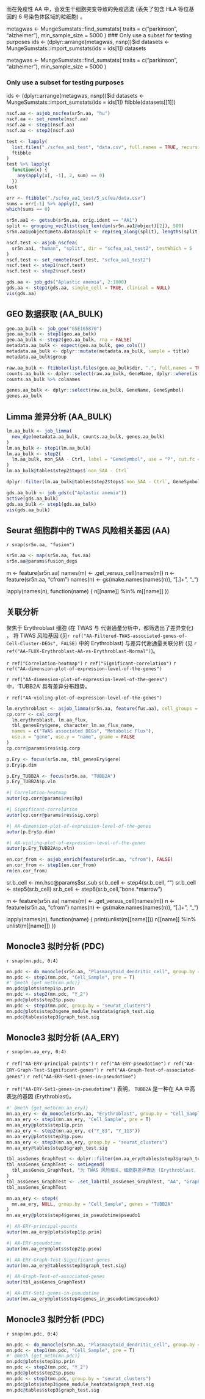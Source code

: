 

而在免疫性 AA 中，会发生干细胞突变导致的免疫逃逸 (丢失了包含 HLA 等位基因的 6 号染色体区域的粒细胞) 。

metagwas <- MungeSumstats::find_sumstats(
  traits = c("parkinson", "alzheimer"),
  min_sample_size = 5000
)
### Only use a subset for testing purposes
ids <- (dplyr::arrange(metagwas, nsnp))$id
datasets <- MungeSumstats::import_sumstats(ids = ids[1])
datasets


metagwas <- MungeSumstats::find_sumstats(
  traits = c("parkinson", "alzheimer"),
  min_sample_size = 5000
)

### Only use a subset for testing purposes
ids <- (dplyr::arrange(metagwas, nsnp))$id
datasets <- MungeSumstats::import_sumstats(ids = ids[1])
ftibble(datasets[[1]])

```r
nscf.aa <- asjob_nscfea(sr5n.aa, "hu")
nscf.aa <- set_remote(nscf.aa)
nscf.aa <- step1(nscf.aa)
nscf.aa <- step2(nscf.aa)

test <- lapply(
  list.files("./scfea_aa1_test", "data.csv", full.names = TRUE, recursive = TRUE),
  ftibble
)
test %>% lapply(
  function(x) {
    any(apply(x[, -1], 2, sum) == 0)
  })
test

err <- ftibble("./scfea_aa1_test/5_scfea/data.csv")
sums = err[-1] %>% apply(2, sum)
which(sums == 0)
```

```r
sr5n.aa1 <- getsub(sr5n.aa, orig.ident == "AA1")
split <- grouping_vec2list(seq_len(dim(sr5n.aa1@object)[2]), 500)
sr5n.aa1@object@meta.data$split <- rep(seq_along(split), lengths(split))

```


```r
nscf.test <- asjob_nscfea(
  sr5n.aa1, "human", "split", dir = "scfea_aa1_test2", testWhich = 5
)
nscf.test <- set_remote(nscf.test, "scfea_aa1_test2")
nscf.test <- step1(nscf.test)
nscf.test <- step2(nscf.test)
```


```r
gds.aa <- job_gds("Aplastic anemia", 2:1000)
gds.aa <- step1(gds.aa, single_cell = TRUE, clinical = NULL)
vis(gds.aa)
```


## GEO 数据获取 (AA_BULK)

```r
geo.aa_bulk <- job_geo("GSE165870")
geo.aa_bulk <- step1(geo.aa_bulk)
geo.aa_bulk <- step2(geo.aa_bulk, rna = FALSE)
metadata.aa_bulk <- expect(geo.aa_bulk, geo_cols())
metadata.aa_bulk <- dplyr::mutate(metadata.aa_bulk, sample = title)
metadata.aa_bulk$group

raw.aa_bulk <- ftibble(list.files(geo.aa_bulk$dir, ".", full.names = TRUE))
counts.aa_bulk <- dplyr::select(raw.aa_bulk, GeneName, dplyr::where(is.integer))
counts.aa_bulk %>% colnames

genes.aa_bulk <- dplyr::select(raw.aa_bulk, GeneName, GeneSymbol)
genes.aa_bulk
```

## Limma 差异分析 (AA_BULK)

```r
lm.aa_bulk <- job_limma(
  new_dge(metadata.aa_bulk, counts.aa_bulk, genes.aa_bulk)
)
lm.aa_bulk <- step1(lm.aa_bulk)
lm.aa_bulk <- step2(
  lm.aa_bulk, non_SAA - Ctrl, label = "GeneSymbol", use = "P", cut.fc = .3
)
lm.aa_bulk@tables$step2$tops$`non_SAA - Ctrl`

dplyr::filter(lm.aa_bulk@tables$step2$tops$`non_SAA - Ctrl`, GeneSymbol %in% tbl_genesEry$gene)

```


```r
gds.aa_bulk <- job_gds(c("Aplastic anemia"))
active(gds.aa_bulk)
gds.aa_bulk <- step1(gds.aa_bulk)
vis(gds.aa_bulk)
```


## Seurat 细胞群中的 TWAS 风险相关基因 (AA)

`r snap(sr5n.aa, "fusion")`

```r
sr5n.aa <- map(sr5n.aa, fus.aa)
sr5n.aa@params$fusion_degs
```

m <- feature(sr5n.aa)
names(m) <- .get_versus_cell(names(m))
n <- feature(sr5n.aa, "cfrom")
names(n) <- gs(make.names(names(n)), "[.]+", "_")

lapply(names(n), 
  function(name) {
    n[[name]] %in% m[[name]]
  })


## 关联分析

聚焦于 Erythroblast 细胞 (在 TWAS 与 代谢通量分析中，都筛选出了差异变化) ，
将 TWAS 风险基因 (见`r ref("AA-Filtered-TWAS-associated-genes-of-Cell-Cluster-DEGs", FALSE)` 中的 Erythroblast)
与差异代谢通量关联分析 (见 `r ref("AA-FLUX-Erythroblast-AA-vs-Erythroblast-Normal")`)。

`r ref("Correlation-heatmap")` 
`r ref("Significant-correlation")` 
`r ref("AA-dimension-plot-of-expression-level-of-the-genes")` 

`r ref("AA-dimension-plot-of-expression-level-of-the-genes")` 中，'TUBB2A' 具有差异分布趋势。

`r ref("AA-violing-plot-of-expression-level-of-the-genes")`
<!-- LEGEND_END -->

```r
lm.erythroblast <- asjob_limma(sr5n.aa, feature(fus.aa), cell_groups = "Erythroblast")
cp.corr <- cal_corp(
  lm.erythroblast, lm.aa_flux,
  tbl_genesEry$gene, character_lm.aa_flux_name,
  names = c("TWAS associated DEGs", "Metabolic Flux"),
  use.x = "gene", use.y = "name", gname = FALSE
)
cp.corr@params$res$sig.corp
```

```r
p.Ery <- focus(sr5n.aa, tbl_genesEry$gene)
p.Ery$p.dim

p.Ery_TUBB2A <- focus(sr5n.aa, "TUBB2A")
p.Ery_TUBB2A$p.vln
```

```r
#| Correlation-heatmap
autor(cp.corr@params$res$hp)
```


```r
#| Significant-correlation
autor(cp.corr@params$res$sig.corp)
```


```r
#| AA-dimension-plot-of-expression-level-of-the-genes
autor(p.Ery$p.dim)
```


```r
#| AA-violing-plot-of-expression-level-of-the-genes
autor(p.Ery_TUBB2A$p.vln)
```


```r
en.cor_from <- asjob_enrich(feature(sr5n.aa, "cfrom"), FALSE)
en.cor_from <- step1(en.cor_from)
rm(en.cor_from)
```

sr.b_cell <- mn.hsc@params$sr_sub
sr.b_cell <- step4(sr.b_cell, "")
sr.b_cell <- step5(sr.b_cell)
sr.b_cell <- step6(sr.b_cell, "bone.*marrow")

m <- feature(sr5n.aa)
names(m) <- .get_versus_cell(names(m))
n <- feature(sr5n.aa, "cfrom")
names(n) <- gs(make.names(names(n)), "[.]+", "_")

lapply(names(n), 
  function(name) {
    print(unlist(m[[name]]))
    n[[name]] %in% unlist(m[[name]])
  })


## Monocle3 拟时分析 (PDC)

`r snap(mn.pdc, 0:4)`

```r
mn.pdc <- do_monocle(sr5n.aa, "Plasmacytoid_dendritic_cell", group.by = "Cell_Sample")
mn.pdc <- step1(mn.pdc, "Cell_Sample", pre = T)
#' @meth {get_meth(mn.pdc)}
mn.pdc@plots$step1$p.prin
mn.pdc <- step2(mn.pdc, "Y_2")
mn.pdc@plots$step2$p.pseu
mn.pdc <- step3(mn.pdc, group.by = "seurat_clusters")
mn.pdc@plots$step3$gene_module_heatdata$graph_test.sig
mn.pdc@tables$step3$graph_test.sig
```

## Monocle3 拟时分析 (AA_ERY)

`r snap(mn.aa_ery, 0:4)`

`r ref("AA-ERY-principal-points")` 
`r ref("AA-ERY-pseudotime")` 
`r ref("AA-ERY-Graph-Test-Significant-genes")` 
`r ref("AA-Graph-Test-of-associated-genes")` 
`r ref("AA-ERY-Set1-genes-in-pseudotime")` 

`r ref("AA-ERY-Set1-genes-in-pseudotime")` 表明，
`TUBB2A` 是一种在 AA 中高表达的基因 (Erythroblast)。

```r
#' @meth {get_meth(mn.aa_ery)}
mn.aa_ery <- do_monocle(sr5n.aa, "Erythroblast", group.by = "Cell_Sample")
mn.aa_ery <- step1(mn.aa_ery, "Cell_Sample", pre = T)
mn.aa_ery@plots$step1$p.prin
mn.aa_ery <- step2(mn.aa_ery, c("Y_83", "Y_113"))
mn.aa_ery@plots$step2$p.pseu
mn.aa_ery <- step3(mn.aa_ery, group.by = "seurat_clusters")
mn.aa_ery@tables$step3$graph_test.sig

tbl_assGenes_GraphTest <- dplyr::filter(mn.aa_ery@tables$step3$graph_test.sig, gene_id %in% tbl_genesEry$gene)
tbl_assGenes_GraphTest <- setLegend(
  tbl_assGenes_GraphTest, "为 TWAS 风险相关、细胞群差异表达 (Erythroblast, AA vs Normal) 的 Graph Test 附表。"
)
tbl_assGenes_GraphTest <- .set_lab(tbl_assGenes_GraphTest, "AA", "Graph Test of associated genes")
tbl_assGenes_GraphTest

mn.aa_ery <- step4(
  mn.aa_ery, NULL, group.by = "Cell_Sample", genes = "TUBB2A"
)
mn.aa_ery@plots$step4$genes_in_pseudotime$pseudo1

```


```r
#| AA-ERY-principal-points
autor(mn.aa_ery@plots$step1$p.prin)
```


```r
#| AA-ERY-pseudotime
autor(mn.aa_ery@plots$step2$p.pseu)
```


```r
#| AA-ERY-Graph-Test-Significant-genes
autor(mn.aa_ery@tables$step3$graph_test.sig)
```


```r
#| AA-Graph-Test-of-associated-genes
autor(tbl_assGenes_GraphTest)
```



```r
#| AA-ERY-Set1-genes-in-pseudotime
autor(mn.aa_ery@plots$step4$genes_in_pseudotime$pseudo1)
```


## Monocle3 拟时分析 (PDC)

`r snap(mn.pdc, 0:4)`

```r
mn.pdc <- do_monocle(sr5n.aa, "Plasmacytoid_dendritic_cell", group.by = "Cell_Sample")
mn.pdc <- step1(mn.pdc, "Cell_Sample", pre = T)
#' @meth {get_meth(mn.pdc)}
mn.pdc@plots$step1$p.prin
mn.pdc <- step2(mn.pdc, "Y_2")
mn.pdc@plots$step2$p.pseu
mn.pdc <- step3(mn.pdc, group.by = "seurat_clusters")
mn.pdc@plots$step3$gene_module_heatdata$graph_test.sig
mn.pdc@tables$step3$graph_test.sig
```
